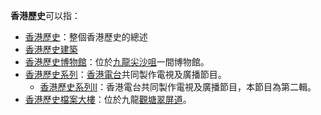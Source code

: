 '''香港歷史'''可以指：

*[[香港歷史|香港歷史]]：整個香港歷史的總述
*[[香港歷史建築|香港歷史建築]]
*[[香港歷史博物館|香港歷史博物館]]：位於[[九龍|九龍]][[尖沙咀|尖沙咀]]一間博物館。
*[[香港歷史系列|香港歷史系列]]：[[香港電台|香港電台]]共同製作電視及廣播節目。
**[[香港歷史系列II|香港歷史系列II]]：香港電台共同製作電視及廣播節目，本節目為第二輯。
*[[香港歷史檔案大樓|香港歷史檔案大樓]]：位於九龍[[觀塘|觀塘]][[翠屏道|翠屏道]]。

{{disambig|Cat=四字消歧义}}
